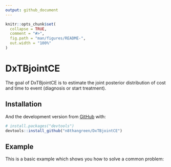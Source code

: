 ```yaml
---
output: github_document
---
```


<!-- README.md is generated from README.Rmd. Please edit that file -->

```r
knitr::opts_chunk$set(
  collapse = TRUE,
  comment = "#>",
  fig.path = "man/figures/README-",
  out.width = "100%"
)
```

# DxTBjointCE

<!-- badges: start -->
<!-- badges: end -->

The goal of DxTBjointCE is to estimate the joint posterior distribution of cost and time to event (diagnosis or start treatment).

## Installation

And the development version from [GitHub](https://github.com/) with:

``` r
# install.packages("devtools")
devtools::install_github("n8thangreen/DxTBjointCE")
```
## Example

This is a basic example which shows you how to solve a common problem:


